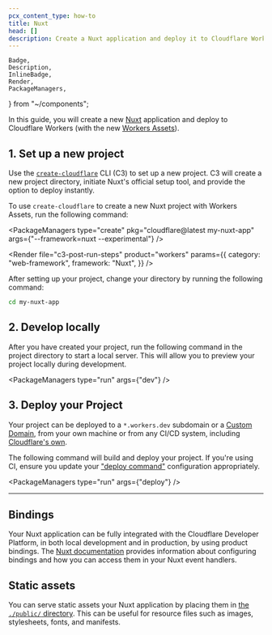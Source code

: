 ```yaml
---
pcx_content_type: how-to
title: Nuxt
head: []
description: Create a Nuxt application and deploy it to Cloudflare Workers with Workers Assets.
---
```


	Badge,
	Description,
	InlineBadge,
	Render,
	PackageManagers,
} from "~/components";

In this guide, you will create a new [Nuxt](https://nuxt.com/) application and deploy to Cloudflare Workers (with the new [<InlineBadge preset="beta" /> Workers Assets](/workers/static-assets/)).

## 1. Set up a new project

Use the [`create-cloudflare`](https://www.npmjs.com/package/create-cloudflare) CLI (C3) to set up a new project. C3 will create a new project directory, initiate Nuxt's official setup tool, and provide the option to deploy instantly.

To use `create-cloudflare` to create a new Nuxt project with <InlineBadge preset="beta" /> Workers Assets, run the following command:

<PackageManagers
	type="create"
	pkg="cloudflare@latest my-nuxt-app"
	args={"--framework=nuxt --experimental"}
/>

<Render
	file="c3-post-run-steps"
	product="workers"
	params={{
		category: "web-framework",
		framework: "Nuxt",
	}}
/>

After setting up your project, change your directory by running the following command:

```sh
cd my-nuxt-app
```

## 2. Develop locally

After you have created your project, run the following command in the project directory to start a local server. This will allow you to preview your project locally during development.

<PackageManagers type="run" args={"dev"} />

## 3. Deploy your Project

Your project can be deployed to a `*.workers.dev` subdomain or a [Custom Domain](/workers/configuration/routing/custom-domains/), from your own machine or from any CI/CD system, including [Cloudflare's own](/workers/ci-cd/builds/).

The following command will build and deploy your project. If you're using CI, ensure you update your ["deploy command"](/workers/ci-cd/builds/configuration/#build-settings) configuration appropriately.

<PackageManagers type="run" args={"deploy"} />

---

## Bindings

Your Nuxt application can be fully integrated with the Cloudflare Developer Platform, in both local development and in production, by using product bindings. The [Nuxt documentation](https://nitro.unjs.io/deploy/providers/cloudflare#direct-access-to-cloudflare-bindings) provides information about configuring bindings and how you can access them in your Nuxt event handlers.

## Static assets

You can serve static assets your Nuxt application by placing them in [the `./public/` directory](https://nuxt.com/docs/guide/directory-structure/public). This can be useful for resource files such as images, stylesheets, fonts, and manifests.

<Render file="workers-assets-routing-summary" />
